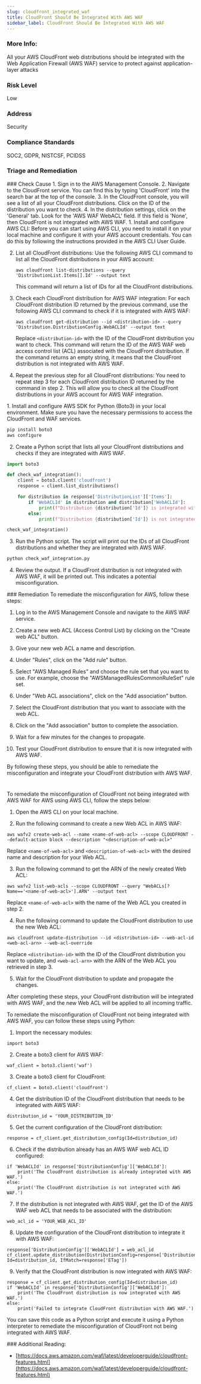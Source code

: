 ```yaml
---
slug: cloudfront_integrated_waf
title: CloudFront Should Be Integrated With AWS WAF
sidebar_label: CloudFront Should Be Integrated With AWS WAF
---
```


### More Info:

All your AWS CloudFront web distributions should be integrated with the Web Application Firewall (AWS WAF) service to protect against application-layer attacks

### Risk Level

Low

### Address

Security

### Compliance Standards

SOC2, GDPR, NISTCSF, PCIDSS


### Triage and Remediation
<Tabs>

<Tab title='Cause'>
### Check Cause
<AccordionGroup>
<Accordion title='Using Console' defaultOpen='true'>
1. Sign in to the AWS Management Console.
2. Navigate to the CloudFront service. You can find this by typing 'CloudFront' into the search bar at the top of the console.
3. In the CloudFront console, you will see a list of all your CloudFront distributions. Click on the ID of the distribution you want to check.
4. In the distribution settings, click on the 'General' tab. Look for the 'AWS WAF WebACL' field. If this field is 'None', then CloudFront is not integrated with AWS WAF.
</Accordion>

<Accordion title='Using CLI'>
1. Install and configure AWS CLI: Before you can start using AWS CLI, you need to install it on your local machine and configure it with your AWS account credentials. You can do this by following the instructions provided in the AWS CLI User Guide.

2. List all CloudFront distributions: Use the following AWS CLI command to list all the CloudFront distributions in your AWS account:

   ```
   aws cloudfront list-distributions --query 'DistributionList.Items[].Id' --output text
   ```

   This command will return a list of IDs for all the CloudFront distributions.

3. Check each CloudFront distribution for AWS WAF integration: For each CloudFront distribution ID returned by the previous command, use the following AWS CLI command to check if it is integrated with AWS WAF:

   ```
   aws cloudfront get-distribution --id <distribution-id> --query 'Distribution.DistributionConfig.WebACLId' --output text
   ```

   Replace `<distribution-id>` with the ID of the CloudFront distribution you want to check. This command will return the ID of the AWS WAF web access control list (ACL) associated with the CloudFront distribution. If the command returns an empty string, it means that the CloudFront distribution is not integrated with AWS WAF.

4. Repeat the previous step for all CloudFront distributions: You need to repeat step 3 for each CloudFront distribution ID returned by the command in step 2. This will allow you to check all the CloudFront distributions in your AWS account for AWS WAF integration.
</Accordion>

<Accordion title='Using Python'>
1. Install and configure AWS SDK for Python (Boto3) in your local environment. Make sure you have the necessary permissions to access the CloudFront and WAF services.

```python
pip install boto3
aws configure
```

2. Create a Python script that lists all your CloudFront distributions and checks if they are integrated with AWS WAF.

```python
import boto3

def check_waf_integration():
    client = boto3.client('cloudfront')
    response = client.list_distributions()

    for distribution in response['DistributionList']['Items']:
        if 'WebACLId' in distribution and distribution['WebACLId']:
            print(f"Distribution {distribution['Id']} is integrated with WAF")
        else:
            print(f"Distribution {distribution['Id']} is not integrated with WAF")

check_waf_integration()
```

3. Run the Python script. The script will print out the IDs of all CloudFront distributions and whether they are integrated with AWS WAF.

```python
python check_waf_integration.py
```

4. Review the output. If a CloudFront distribution is not integrated with AWS WAF, it will be printed out. This indicates a potential misconfiguration.
</Accordion>

</AccordionGroup>
</Tab>

<Tab title='Remediation'>
### Remediation

<AccordionGroup>
<Accordion title='Using Console' defaultOpen='true'>
To remediate the misconfiguration for AWS, follow these steps:

1. Log in to the AWS Management Console and navigate to the AWS WAF service.

2. Create a new web ACL (Access Control List) by clicking on the "Create web ACL" button.

3. Give your new web ACL a name and description.

4. Under "Rules", click on the "Add rule" button.

5. Select "AWS Managed Rules" and choose the rule set that you want to use. For example, choose the "AWSManagedRulesCommonRuleSet" rule set.

6. Under "Web ACL associations", click on the "Add association" button.

7. Select the CloudFront distribution that you want to associate with the web ACL.

8. Click on the "Add association" button to complete the association.

9. Wait for a few minutes for the changes to propagate.

10. Test your CloudFront distribution to ensure that it is now integrated with AWS WAF.

By following these steps, you should be able to remediate the misconfiguration and integrate your CloudFront distribution with AWS WAF.

#
</Accordion>

<Accordion title='Using CLI'>
To remediate the misconfiguration of CloudFront not being integrated with AWS WAF for AWS using AWS CLI, follow the steps below:

1. Open the AWS CLI on your local machine.

2. Run the following command to create a new Web ACL in AWS WAF:

```
aws wafv2 create-web-acl --name <name-of-web-acl> --scope CLOUDFRONT --default-action block --description "<description-of-web-acl>"
```

Replace `<name-of-web-acl>` and `<description-of-web-acl>` with the desired name and description for your Web ACL.

3. Run the following command to get the ARN of the newly created Web ACL:

```
aws wafv2 list-web-acls --scope CLOUDFRONT --query "WebACLs[?Name=='<name-of-web-acl>'].ARN" --output text
```

Replace `<name-of-web-acl>` with the name of the Web ACL you created in step 2.

4. Run the following command to update the CloudFront distribution to use the new Web ACL:

```
aws cloudfront update-distribution --id <distribution-id> --web-acl-id <web-acl-arn> --web-acl-override
```

Replace `<distribution-id>` with the ID of the CloudFront distribution you want to update, and `<web-acl-arn>` with the ARN of the Web ACL you retrieved in step 3.

5. Wait for the CloudFront distribution to update and propagate the changes.

After completing these steps, your CloudFront distribution will be integrated with AWS WAF, and the new Web ACL will be applied to all incoming traffic.
</Accordion>

<Accordion title='Using Python'>
To remediate the misconfiguration of CloudFront not being integrated with AWS WAF, you can follow these steps using Python:

1. Import the necessary modules:

```
import boto3
```

2. Create a boto3 client for AWS WAF:

```
waf_client = boto3.client('waf')
```

3. Create a boto3 client for CloudFront:

```
cf_client = boto3.client('cloudfront')
```

4. Get the distribution ID of the CloudFront distribution that needs to be integrated with AWS WAF:

```
distribution_id = 'YOUR_DISTRIBUTION_ID'
```

5. Get the current configuration of the CloudFront distribution:

```
response = cf_client.get_distribution_config(Id=distribution_id)
```

6. Check if the distribution already has an AWS WAF web ACL ID configured:

```
if 'WebACLId' in response['DistributionConfig']['WebACLId']:
    print('The CloudFront distribution is already integrated with AWS WAF.')
else:
    print('The CloudFront distribution is not integrated with AWS WAF.')
```

7. If the distribution is not integrated with AWS WAF, get the ID of the AWS WAF web ACL that needs to be associated with the distribution:

```
web_acl_id = 'YOUR_WEB_ACL_ID'
```

8. Update the configuration of the CloudFront distribution to integrate it with AWS WAF:

```
response['DistributionConfig']['WebACLId'] = web_acl_id
cf_client.update_distribution(DistributionConfig=response['DistributionConfig'], Id=distribution_id, IfMatch=response['ETag'])
```

9. Verify that the CloudFront distribution is now integrated with AWS WAF:

```
response = cf_client.get_distribution_config(Id=distribution_id)
if 'WebACLId' in response['DistributionConfig']['WebACLId']:
    print('The CloudFront distribution is now integrated with AWS WAF.')
else:
    print('Failed to integrate CloudFront distribution with AWS WAF.')
```

You can save this code as a Python script and execute it using a Python interpreter to remediate the misconfiguration of CloudFront not being integrated with AWS WAF.
</Accordion>

</AccordionGroup>
</Tab>
</Tabs>
### Additional Reading:

- [https://docs.aws.amazon.com/waf/latest/developerguide/cloudfront-features.html](https://docs.aws.amazon.com/waf/latest/developerguide/cloudfront-features.html) 

